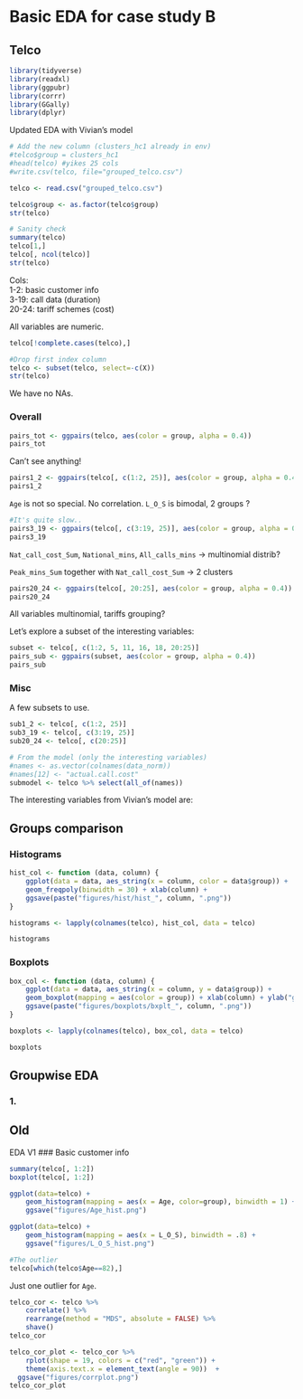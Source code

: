 # Basic EDA for case study B
## Telco


```r
library(tidyverse)
library(readxl)
library(ggpubr)
library(corrr)
library(GGally)
library(dplyr)
```


Updated EDA with Vivian's model
```r
# Add the new column (clusters_hc1 already in env)
#telco$group = clusters_hc1 
#head(telco) #yikes 25 cols
#write.csv(telco, file="grouped_telco.csv")

telco <- read.csv("grouped_telco.csv")

telco$group <- as.factor(telco$group)
str(telco)
```

```r
# Sanity check
summary(telco)
telco[1,]
telco[, ncol(telco)]
str(telco)
```

Cols:       
1-2: basic customer info        
3-19: call data (duration)      
20-24: tariff schemes (cost)        

All variables are numeric.

```r
telco[!complete.cases(telco),]

#Drop first index column
telco <- subset(telco, select=-c(X))
str(telco)
```
We have no NAs.

### Overall

```r
pairs_tot <- ggpairs(telco, aes(color = group, alpha = 0.4))
pairs_tot
```

Can't see anything!

```r
pairs1_2 <- ggpairs(telco[, c(1:2, 25)], aes(color = group, alpha = 0.4))
pairs1_2
```

`Age` is not so special. No correlation. `L_O_S` is bimodal, 2 groups ?

```r
#It's quite slow..
pairs3_19 <- ggpairs(telco[, c(3:19, 25)], aes(color = group, alpha = 0.4))
pairs3_19
```

`Nat_call_cost_Sum`, `National_mins`, `All_calls_mins` -> multinomial distrib?

`Peak_mins_Sum` together with `Nat_call_cost_Sum` -> 2 clusters

```r
pairs20_24 <- ggpairs(telco[, 20:25], aes(color = group, alpha = 0.4))
pairs20_24
```

All variables multinomial, tariffs grouping?

Let's explore a subset of the interesting variables:

```r
subset <- telco[, c(1:2, 5, 11, 16, 18, 20:25)]
pairs_sub <- ggpairs(subset, aes(color = group, alpha = 0.4))
pairs_sub
```

### Misc

A few subsets to use.

```r
sub1_2 <- telco[, c(1:2, 25)]
sub3_19 <- telco[, c(3:19, 25)]
sub20_24 <- telco[, c(20:25)]

# From the model (only the interesting variables)
#names <- as.vector(colnames(data_norm))
#names[12] <- "actual.call.cost"
submodel <- telco %>% select(all_of(names))
```

The interesting variables from Vivian's model are:


## Groups comparison

### Histograms

```r
hist_col <- function (data, column) {
    ggplot(data = data, aes_string(x = column, color = data$group)) +
    geom_freqpoly(binwidth = 30) + xlab(column) +
    ggsave(paste("figures/hist/hist_", column, ".png"))
}
```

```r
histograms <- lapply(colnames(telco), hist_col, data = telco)

histograms
```


### Boxplots

```r
box_col <- function (data, column) {
    ggplot(data = data, aes_string(x = column, y = data$group)) +
    geom_boxplot(mapping = aes(color = group)) + xlab(column) + ylab("groups") +
    ggsave(paste("figures/boxplots/bxplt_", column, ".png"))
}
```

```r
boxplots <- lapply(colnames(telco), box_col, data = telco)

boxplots
```

## Groupwise EDA

### 1.







## Old
EDA V1
### Basic customer info
```r
summary(telco[, 1:2])
boxplot(telco[, 1:2])

ggplot(data=telco) + 
    geom_histogram(mapping = aes(x = Age, color=group), binwidth = 1) +
    ggsave("figures/Age_hist.png")

ggplot(data=telco) + 
    geom_histogram(mapping = aes(x = L_O_S), binwidth = .8) +
    ggsave("figures/L_O_S_hist.png")

#The outlier
telco[which(telco$Age==82),]
```

Just one outlier for `Age`. 

```r
telco_cor <- telco %>%
    correlate() %>%
    rearrange(method = "MDS", absolute = FALSE) %>%
    shave() 
telco_cor

telco_cor_plot <- telco_cor %>%
    rplot(shape = 19, colors = c("red", "green")) +
    theme(axis.text.x = element_text(angle = 90))  +
  ggsave("figures/corrplot.png")
telco_cor_plot
```





